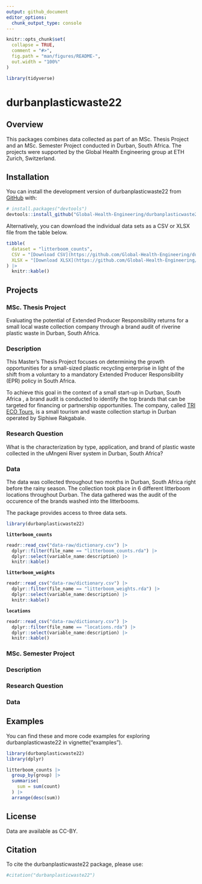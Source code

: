 ```yaml
---
output: github_document
editor_options: 
  chunk_output_type: console
---
```


<!-- README.md is generated from README.Rmd. Please edit that file -->

```r
knitr::opts_chunk$set(
  collapse = TRUE,
  comment = "#>",
  fig.path = "man/figures/README-",
  out.width = "100%"
)

library(tidyverse)
```

# durbanplasticwaste22

<!-- badges: start -->

<!-- badges: end -->

## Overview

This packages combines data collected as part of an MSc. Thesis Project and an 
MSc. Semester Project conducted in Durban, South Africa. The projects were 
supported by the Global Health Engineering group at ETH Zurich, Switzerland.

## Installation

You can install the development version of durbanplasticwaste22 
from [GitHub](https://github.com/) with:

``` r
# install.packages("devtools")
devtools::install_github("Global-Health-Engineering/durbanplasticwaste22")
```

Alternatively, you can download the individual data sets as a CSV or XLSX file 
from the table below.

```r
tibble(
  dataset = "litterboom_counts",
  CSV = "[Download CSV](https://github.com/Global-Health-Engineering/durbanplasticwaste22/raw/main/inst/extdata/litterboom_counts.csv)",
  XLSX = "[Download XLSX](https://github.com/Global-Health-Engineering/durbanplasticwaste22/raw/main/inst/extdata/litterboom_counts.xlsx)"
) |> 
  knitr::kable()
```

## Projects

### MSc. Thesis Project

Evaluating the potential of Extended Producer Responsibility returns for a small
local waste collection company through a brand audit of riverine plastic waste 
in Durban, South Africa.

### Description

This Master's Thesis Project focuses on determining the growth 
opportunities for a small-sized plastic recycling enterprise in light 
of the shift from a voluntary to a mandatory Extended Producer
Responsibility (EPR) policy in South Africa. 

To achieve this goal in  the context of a small start-up in Durban, South Africa
, a brand audit is conducted to identify the top brands that can be targeted for 
financing or partnership opportunities. The company, called 
[TRI ECO Tours](https://triecotours.co.za/), is a small tourism and waste 
collection startup in Durban operated by Siphiwe Rakgabale.

### Research Question

What is the characterization by type, application, and brand of plastic
waste collected in the uMngeni River system in Durban, South Africa?

### Data 

The data was collected throughout two months in Durban, South Africa right 
before the rainy season. The collection took place in 6 different litterboom 
locations throughout Durban. The data gathered was the audit of the occurence 
of the brands washed into the litterbooms. 

The package provides access to three data sets.

```r
library(durbanplasticwaste22)
```

**`litterboom_counts`**

```r
readr::read_csv("data-raw/dictionary.csv") |> 
  dplyr::filter(file_name == "litterboom_counts.rda") |> 
  dplyr::select(variable_name:description) |> 
  knitr::kable()

```

**`litterboom_weights`**

```r
readr::read_csv("data-raw/dictionary.csv") |> 
  dplyr::filter(file_name == "litterboom_weights.rda") |> 
  dplyr::select(variable_name:description) |> 
  knitr::kable()

```

**`locations`**

```r
readr::read_csv("data-raw/dictionary.csv") |> 
  dplyr::filter(file_name == "locations.rda") |> 
  dplyr::select(variable_name:description) |> 
  knitr::kable()

```

### MSc. Semester Project

<!--# please add semester project title -->

### Description

<!--# please add a short description of the semester -->

### Research Question

<!--# please add the research questions -->

### Data

## Examples

You can find these and more code examples for exploring durbanplasticwaste22 in 
vignette("examples").

```r
library(durbanplasticwaste22)
library(dplyr)

litterboom_counts |> 
  group_by(group) |> 
  summarise(
    sum = sum(count)
  ) |> 
  arrange(desc(sum))
```


## License

Data are available as CC-BY.

## Citation

To cite the durbanplasticwaste22 package, please use:

```r
#citation("durbanplasticwaste22")
```

